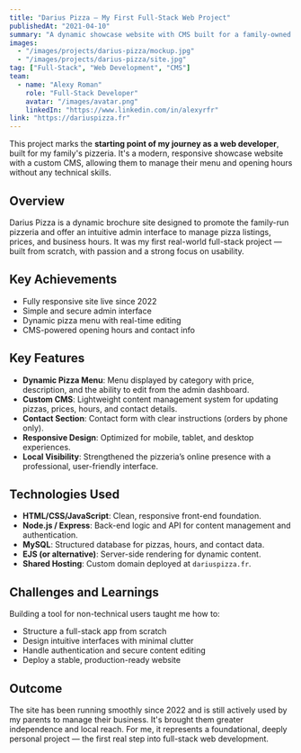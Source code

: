 ---
title: "Darius Pizza – My First Full-Stack Web Project"
publishedAt: "2021-04-10"
summary: "A dynamic showcase website with CMS built for a family-owned pizzeria"
images:
  - "/images/projects/darius-pizza/mockup.jpg"
  - "/images/projects/darius-pizza/site.jpg"
tag: ["Full-Stack", "Web Development", "CMS"]
team:
  - name: "Alexy Roman"
    role: "Full-Stack Developer"
    avatar: "/images/avatar.png"
    linkedIn: "https://www.linkedin.com/in/alexyrfr"
link: "https://dariuspizza.fr"
---

This project marks the **starting point of my journey as a web developer**, built for my family's pizzeria. It's a modern, responsive showcase website with a custom CMS, allowing them to manage their menu and opening hours without any technical skills.

## Overview

Darius Pizza is a dynamic brochure site designed to promote the family-run pizzeria and offer an intuitive admin interface to manage pizza listings, prices, and business hours. It was my first real-world full-stack project — built from scratch, with passion and a strong focus on usability.

## Key Achievements

- Fully responsive site live since 2022
- Simple and secure admin interface
- Dynamic pizza menu with real-time editing
- CMS-powered opening hours and contact info

## Key Features

- **Dynamic Pizza Menu**: Menu displayed by category with price, description, and the ability to edit from the admin dashboard.
- **Custom CMS**: Lightweight content management system for updating pizzas, prices, hours, and contact details.
- **Contact Section**: Contact form with clear instructions (orders by phone only).
- **Responsive Design**: Optimized for mobile, tablet, and desktop experiences.
- **Local Visibility**: Strengthened the pizzeria’s online presence with a professional, user-friendly interface.

## Technologies Used

- **HTML/CSS/JavaScript**: Clean, responsive front-end foundation.
- **Node.js / Express**: Back-end logic and API for content management and authentication.
- **MySQL**: Structured database for pizzas, hours, and contact data.
- **EJS (or alternative)**: Server-side rendering for dynamic content.
- **Shared Hosting**: Custom domain deployed at `dariuspizza.fr`.

## Challenges and Learnings

Building a tool for non-technical users taught me how to:

- Structure a full-stack app from scratch
- Design intuitive interfaces with minimal clutter
- Handle authentication and secure content editing
- Deploy a stable, production-ready website

## Outcome

The site has been running smoothly since 2022 and is still actively used by my parents to manage their business. It's brought them greater independence and local reach. For me, it represents a foundational, deeply personal project — the first real step into full-stack web development.
